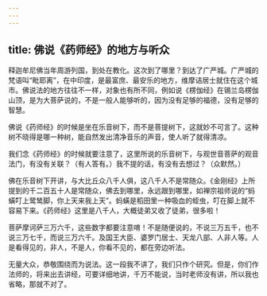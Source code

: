 ```yaml
---
---
---
```

title: 佛说《药师经》的地方与听众
---




释迦牟尼佛当年周游列国，到处在教化。这次到了哪里？到达了广严城。广严城的梵语叫“毗耶离”，在中印度，是最富庶、最安乐的地方，维摩诘居士就住在这个城市。佛说法的地方往往不一样，对象也有所不同，例如说《楞伽经》在锡兰岛楞伽山顶，是为大菩萨说的，不是一般人能够听的，因为没有足够的福德，没有足够的智慧。

佛说《药师经》的时候是坐在乐音树下，而不是菩提树下，这就妙不可言了。这种树不晓得是哪一种树，能自然发出清净音乐的声音，使人听了就得清凉。

我们念《药师经》的时候就要注意了，这里所说的乐音树下，与观世音菩萨的观音法门，有没有关联？（有人答有。）我不提的话，有没有去想过？（众默然。）

佛在乐音树下开讲，与大比丘众八千人俱，这八千人不是常随众。《金刚经》上所提到的千二百五十人是常随众，佛去到哪里，永远跟到哪里，如禅宗祖师说的“蚂蟥叮上鹭鸶脚，你上天来我上天”。蚂蟥是稻田里一种吸血的蛭虫，叮在脚上就不容易下来。《药师经》这里是八千人，大概徒弟又收了徒弟，很多啦！

菩萨摩诃萨三万六千，这些数字都要注意唷！不是随便说的，不说三万五千，也不说三万七千，而说三万六千。及国王大臣、婆罗门居士、天龙八部、人非人等。人是看得见的，非人，不是人，你看不见的，都在旁边听法。

无量大众，恭敬围绕而为说法。这一段我不讲了，我们只作个研究。但是，你们作法师的，将来出去讲经，可要详细地讲，千万不能说，当时老师没有讲，所以我也省略，那就不对了。